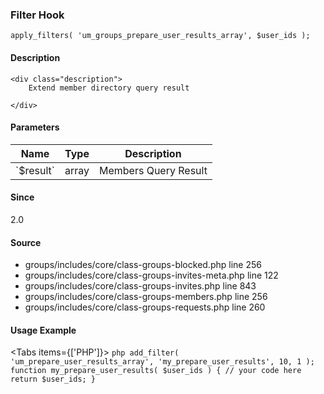 
<UMBreadCrumb type="filter"/>

### Filter Hook    
    
```
apply_filters( 'um_groups_prepare_user_results_array', $user_ids );
```

#### Description
    <div class="description">
        Extend member directory query result
 
    </div>

#### Parameters
            
<table className="table-auto mt-2 border dark:border-gray-500 p-5 text-sm text-left">
<thead>
<tr>
<th  className="px-3">Name</th>
<th  className="px-3">Type</th>
<th  className="px-3">Description</th>
</tr>
</thead>
<tbody>
               <tr >
               <td className="px-3 py-2">`$result`</td>
               <td className="px-3 py-2">array</td>
               <td className="px-3 py-2 text-sm">Members Query Result</td>
               </tr>
</tbody>
</table>

#### Since
<div class="description">
2.0
</div>

#### Source
  - <Link href="https://github.com/ultimatemember/groups/tree/2.3.0/includes/core/class--blocked.php#L256">groups/includes/core/class-groups-blocked.php</Link> <Link href="https://github.com/ultimatemember/groups/tree/2.3.0/includes/core/class--blocked.php#L256">line 256</Link>
  - <Link href="https://github.com/ultimatemember/groups/tree/2.3.0/includes/core/class--invites-meta.php#L122">groups/includes/core/class-groups-invites-meta.php</Link> <Link href="https://github.com/ultimatemember/groups/tree/2.3.0/includes/core/class--invites-meta.php#L122">line 122</Link>
  - <Link href="https://github.com/ultimatemember/groups/tree/2.3.0/includes/core/class--invites.php#L843">groups/includes/core/class-groups-invites.php</Link> <Link href="https://github.com/ultimatemember/groups/tree/2.3.0/includes/core/class--invites.php#L843">line 843</Link>
  - <Link href="https://github.com/ultimatemember/groups/tree/2.3.0/includes/core/class--members.php#L256">groups/includes/core/class-groups-members.php</Link> <Link href="https://github.com/ultimatemember/groups/tree/2.3.0/includes/core/class--members.php#L256">line 256</Link>
  - <Link href="https://github.com/ultimatemember/groups/tree/2.3.0/includes/core/class--requests.php#L260">groups/includes/core/class-groups-requests.php</Link> <Link href="https://github.com/ultimatemember/groups/tree/2.3.0/includes/core/class--requests.php#L260">line 260</Link>



#### Usage Example

<Tabs items={['PHP']}>
    <Tab>
    ```php
    add_filter( 'um_prepare_user_results_array', 'my_prepare_user_results', 10, 1 );
 function my_prepare_user_results( $user_ids ) {
     // your code here
     return $user_ids;
 }
    ```
    </Tab>
</Tabs>